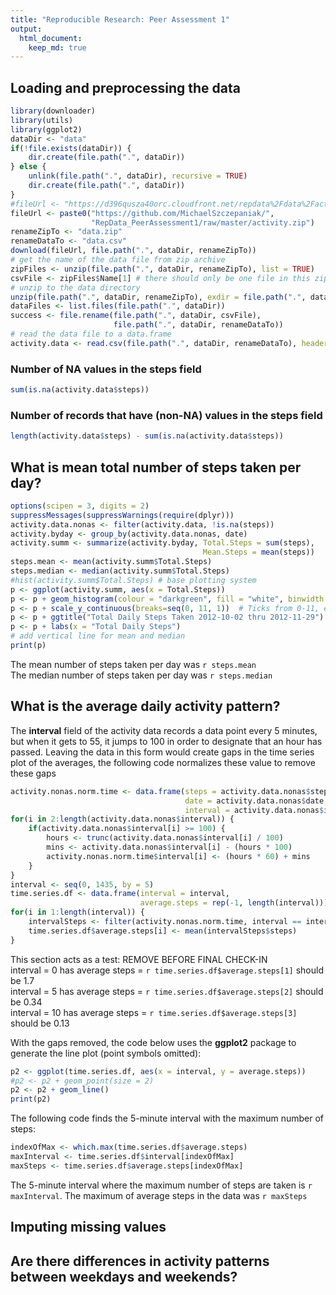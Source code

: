 ```yaml
---
title: "Reproducible Research: Peer Assessment 1"
output: 
  html_document:
    keep_md: true
---
```


## Loading and preprocessing the data

```r
library(downloader)
library(utils)
library(ggplot2)
dataDir <- "data"
if(!file.exists(dataDir)) {
    dir.create(file.path(".", dataDir))
} else {
    unlink(file.path(".", dataDir), recursive = TRUE)
    dir.create(file.path(".", dataDir))
}
#fileUrl <- "https://d396qusza40orc.cloudfront.net/repdata%2Fdata%2Factivity.zip"
fileUrl <- paste0("https://github.com/MichaelSzczepaniak/",
                  "RepData_PeerAssessment1/raw/master/activity.zip")
renameZipTo <- "data.zip"
renameDataTo <- "data.csv"
download(fileUrl, file.path(".", dataDir, renameZipTo))
# get the name of the data file from zip archive
zipFiles <- unzip(file.path(".", dataDir, renameZipTo), list = TRUE)
csvFile <- zipFiles$Name[1] # there should only be one file in this zip archive
# unzip to the data directory
unzip(file.path(".", dataDir, renameZipTo), exdir = file.path(".", dataDir))
dataFiles <- list.files(file.path(".", dataDir))
success <- file.rename(file.path(".", dataDir, csvFile),
                       file.path(".", dataDir, renameDataTo))
# read the data file to a data.frame
activity.data <- read.csv(file.path(".", dataDir, renameDataTo), header = TRUE)

```
### Number of NA values in the **steps** field
```r
sum(is.na(activity.data$steps))
```
### Number of records that have (non-NA) values in the **steps** field

```r
length(activity.data$steps) - sum(is.na(activity.data$steps))
```
## What is mean total number of steps taken per day?

```r
options(scipen = 3, digits = 2)
suppressMessages(suppressWarnings(require(dplyr)))
activity.data.nonas <- filter(activity.data, !is.na(steps))
activity.byday <- group_by(activity.data.nonas, date)
activity.summ <- summarize(activity.byday, Total.Steps = sum(steps),
                                           Mean.Steps = mean(steps))
steps.mean <- mean(activity.summ$Total.Steps)
steps.median <- median(activity.summ$Total.Steps)
#hist(activity.summ$Total.Steps) # base plotting system
p <- ggplot(activity.summ, aes(x = Total.Steps))
p <- p + geom_histogram(colour = "darkgreen", fill = "white", binwidth = 1000)
p <- p + scale_y_continuous(breaks=seq(0, 11, 1))  # Ticks from 0-11, every 1
p <- p + ggtitle("Total Daily Steps Taken 2012-10-02 thru 2012-11-29")
p <- p + labs(x = "Total Daily Steps")
# add vertical line for mean and median
print(p)
```

The mean number of steps taken per day was `r steps.mean`  
The median number of steps taken per day was `r steps.median`  

## What is the average daily activity pattern?

The **interval** field of the activity data records a data point every 5 
minutes, but when it gets to 55, it jumps to 100 in order to designate that an 
hour has passed.  Leaving the data in this form would create gaps in the 
time series plot of the averages, the following code normalizes these value 
to remove these gaps

```r
activity.nonas.norm.time <- data.frame(steps = activity.data.nonas$steps,
                                       date = activity.data.nonas$date,
                                       interval = activity.data.nonas$interval)
for(i in 2:length(activity.data.nonas$interval)) {
    if(activity.data.nonas$interval[i] >= 100) {
        hours <- trunc(activity.data.nonas$interval[i] / 100)
        mins <- activity.data.nonas$interval[i] - (hours * 100)
        activity.nonas.norm.time$interval[i] <- (hours * 60) + mins
    }
}
interval <- seq(0, 1435, by = 5)
time.series.df <- data.frame(interval = interval,
                             average.steps = rep(-1, length(interval)))
for(i in 1:length(interval)) {
    intervalSteps <- filter(activity.nonas.norm.time, interval == interval[i])
    time.series.df$average.steps[i] <- mean(intervalSteps$steps)
}

```
This section acts as a test: REMOVE BEFORE FINAL CHECK-IN  
interval = 0  has average steps = `r time.series.df$average.steps[1]` should be  1.7  
interval = 5  has average steps = `r time.series.df$average.steps[2]` should be 0.34  
interval = 10 has average steps = `r time.series.df$average.steps[3]` should be 0.13  

With the gaps removed, the code below uses the **ggplot2** package to generate the 
line plot (point symbols omitted):  

```r
p2 <- ggplot(time.series.df, aes(x = interval, y = average.steps))
#p2 <- p2 + geom_point(size = 2)
p2 <- p2 + geom_line()
print(p2)
```
  
The following code finds the 5-minute interval with the maximum number of 
steps:  
  
```r
indexOfMax <- which.max(time.series.df$average.steps)
maxInterval <- time.series.df$interval[indexOfMax]
maxSteps <- time.series.df$average.steps[indexOfMax]
```

The 5-minute interval where the maximum number of steps are taken is 
`r maxInterval`.  The maximum of average steps in the data was `r maxSteps`
  
## Imputing missing values



## Are there differences in activity patterns between weekdays and weekends?
